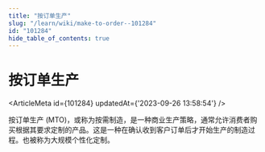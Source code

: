 ```yaml
---
title: "按订单生产"
slug: "/learn/wiki/make-to-order--101284"
id: "101284"
hide_table_of_contents: true
---
```



# 按订单生产

<ArticleMeta id={101284} updatedAt={'2023-09-26 13:58:54'} />
<div className='border-solid border-b border-t-0 my-4 border-[var(--ifm-color-gray-300)]' />

按订单生产 (MTO)，或称为按需制造，是一种商业生产策略，通常允许消费者购买根据其要求定制的产品。这是一种在确认收到客户订单后才开始生产的制造过程。也被称为大规模个性化定制。
